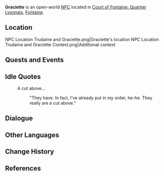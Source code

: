 {{Character Infobox
|type             = Open-World NPC
|image            = NPC Graciette.png
|realname         = <!-- Optional, if different from in-game name -->
|deceased         = <!-- Past (for deceased prior to events of the game) or free response -->
|region           = Fontaine
|location         = Fontaine
|affiliation      = 
|title            = 
|ancestry         = <!-- Clan/family -->
|father           = 
|mother           = 
|spouse           = Unnamed
|sibling          = 
|child            = 
|relative         = 
|voiceEN          = [[imdb:nm7599270|Jessica Osborne]]<ref name="Jessica Osborne">Twitter: [https://twitter.com/littlecuppajo/status/1692349029911540107 EN VA Self Announcement] ([https://web.archive.org/web/20230818122935/https://twitter.com/littlecuppajo/status/1692349029911540107 Archived])</ref>
|voiceCN          = 
|voiceJP          = 
|voiceKR          = 
|dialoguereward   = 
}}
'''Graciette''' is an open-world [[NPC]] located in [[Court of Fontaine: Quartier Lyonnais]], [[Fontaine]].

==Location==
<gallery>
NPC Location Trudaine and Graciette.png|Graciette's location
NPC Location Trudaine and Graciette Context.png|Additional context
</gallery>
<!--
==Profile==
''(To be added.)''

===Appearance===
''(To be added.)''
-->
==Quests and Events==
{{Quests and Events}}

==Idle Quotes==
{{Dialogue Start}}
: {{DIcon|Idle}} A cut above...
:: {{A|VO Graciette 01.ogg}} "They have. In fact, I've already put in my order, he-he. They really are a cut above."
{{Dialogue End}}

==Dialogue==
{{Transclude|Trudaine|Dialogue}}
<!--
==Event Dialogue==
===Event Name===
{{Dialogue Start}}
:'''{{subst:PAGENAME}}:'''
{{Dialogue End}}
-->

==Other Languages==
{{Other Languages|default_hidden=1
|en      = Graciette
|zhs     = 格蕾希艾
|zhs_rm  = Gélěixī'ài
|zht     = 格蕾希艾
|zht_rm  = Gélěixī'ài
|ja      = グラシエット
|ja_rm   = Gurashietto
|ko      = 그라시엣
|es      = Graciette
|fr      = Graciette
|ru      = Грасиет
|th      = Graciette
|vi      = Graciette
|de      = Graciette
|id      = Graciette
|pt      = Graciette
|tr      = Graciette
|it      = Graciette
}}

==Change History==
{{Change History|4.0}}

==References==
{{Reflist}}